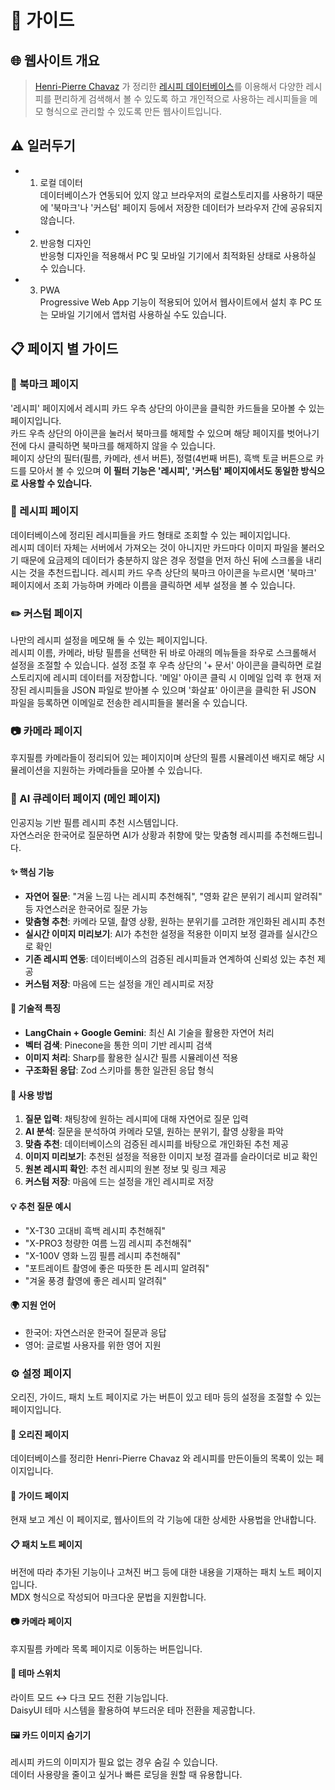 # 📖 가이드

## 🌐 웹사이트 개요
> [Henri-Pierre Chavaz](https://hpchavaz-photography.blogspot.com/) 가 정리한 [레시피 데이터베이스](https://docs.google.com/spreadsheets/d/11PvZ7rOnwmbz5VylVIvzOuWwEa83c0DweAlBwJ2pZJc/edit#gid=1775432829)를 이용해서
> 다양한 레시피를 편리하게 검색해서 볼 수 있도록 하고 개인적으로 사용하는 레시피들을 메모 형식으로 관리할 수 있도록 만든 웹사이트입니다.


## ⚠️ 일러두기
- 1. 로컬 데이터  
데이터베이스가 연동되어 있지 않고 브라우저의 로컬스토리지를 사용하기 때문에 '북마크'나 '커스텀' 페이지 등에서 저장한 데이터가 브라우저 간에 공유되지 않습니다.
- 2. 반응형 디자인  
반응형 디자인을 적용해서 PC 및 모바일 기기에서 최적화된 상태로 사용하실 수 있습니다.
- 3. PWA  
Progressive Web App 기능이 적용되어 있어서 웹사이트에서 설치 후 PC 또는 모바일 기기에서 앱처럼 사용하실 수도 있습니다.

## 📋 페이지 별 가이드

### 🔖 북마크 페이지
'레시피' 페이지에서 레시피 카드 우측 상단의 아이콘을 클릭한 카드들을 모아볼 수 있는 페이지입니다.  
카드 우측 상단의 아이콘을 눌러서 북마크를 해제할 수 있으며 해당 페이지를 벗어나기 전에 다시 클릭하면 북마크를 해제하지 않을 수 있습니다.  
페이지 상단의 필터(필름, 카메라, 센서 버튼), 정렬(4번째 버튼), 흑백 토글 버튼으로 카드를 모아서 볼 수 있으며
**이 필터 기능은 '레시피', '커스텀' 페이지에서도 동일한 방식으로 사용할 수 있습니다.**

### 📝 레시피 페이지
데이터베이스에 정리된 레시피들을 카드 형태로 조회할 수 있는 페이지입니다.  
레시피 데이터 자체는 서버에서 가져오는 것이 아니지만
카드마다 이미지 파일을 불러오기 때문에 요금제의 데이터가 충분하지 않은 경우 정렬을 먼저 하신 뒤에 스크롤을 내리시는 것을 추천드립니다.
레시피 카드 우측 상단의 북마크 아이콘을 누르시면 '북마크' 페이지에서 조회 가능하며
카메라 이름을 클릭하면 세부 설정을 볼 수 있습니다.

### ✏️ 커스텀 페이지
나만의 레시피 설정을 메모해 둘 수 있는 페이지입니다.  
레시피 이름, 카메라, 바탕 필름을 선택한 뒤 바로 아래의 메뉴들을 좌우로 스크롤해서 설정을 조절할 수 있습니다.
설정 조절 후 우측 상단의 '+ 문서' 아이콘을 클릭하면 로컬 스토리지에 레시피 데이터를 저장합니다.
'메일' 아이콘 클릭 시 이메일 입력 후 현재 저장된 레시피들을 JSON 파일로 받아볼 수 있으며
'화살표' 아이콘을 클릭한 뒤 JSON 파일을 등록하면 이메일로 전송한 레시피들을 불러올 수 있습니다.

### 📷 카메라 페이지
후지필름 카메라들이 정리되어 있는 페이지이며 상단의 필름 시뮬레이션 배지로 해당 시뮬레이션을 지원하는 카메라들을 모아볼 수 있습니다.


### 🤖 AI 큐레이터 페이지 (메인 페이지)
인공지능 기반 필름 레시피 추천 시스템입니다.  
자연스러운 한국어로 질문하면 AI가 상황과 취향에 맞는 맞춤형 레시피를 추천해드립니다.

#### ✨ 핵심 기능
- **자연어 질문**: "겨울 느낌 나는 레시피 추천해줘", "영화 같은 분위기 레시피 알려줘" 등 자연스러운 한국어로 질문 가능
- **맞춤형 추천**: 카메라 모델, 촬영 상황, 원하는 분위기를 고려한 개인화된 레시피 추천
- **실시간 이미지 미리보기**: AI가 추천한 설정을 적용한 이미지 보정 결과를 실시간으로 확인
- **기존 레시피 연동**: 데이터베이스의 검증된 레시피들과 연계하여 신뢰성 있는 추천 제공
- **커스텀 저장**: 마음에 드는 설정을 개인 레시피로 저장

#### 🔧 기술적 특징
- **LangChain + Google Gemini**: 최신 AI 기술을 활용한 자연어 처리
- **벡터 검색**: Pinecone을 통한 의미 기반 레시피 검색
- **이미지 처리**: Sharp를 활용한 실시간 필름 시뮬레이션 적용
- **구조화된 응답**: Zod 스키마를 통한 일관된 응답 형식

#### 📝 사용 방법
1. **질문 입력**: 채팅창에 원하는 레시피에 대해 자연어로 질문 입력
2. **AI 분석**: 질문을 분석하여 카메라 모델, 원하는 분위기, 촬영 상황을 파악
3. **맞춤 추천**: 데이터베이스의 검증된 레시피를 바탕으로 개인화된 추천 제공
4. **이미지 미리보기**: 추천된 설정을 적용한 이미지 보정 결과를 슬라이더로 비교 확인
5. **원본 레시피 확인**: 추천 레시피의 원본 정보 및 링크 제공
6. **커스텀 저장**: 마음에 드는 설정을 개인 레시피로 저장

#### 💡 추천 질문 예시
- "X-T30 고대비 흑백 레시피 추천해줘"
- "X-PRO3 청량한 여름 느낌 레시피 추천해줘"
- "X-100V 영화 느낌 필름 레시피 추천해줘"
- "포트레이트 촬영에 좋은 따뜻한 톤 레시피 알려줘"
- "겨울 풍경 촬영에 좋은 레시피 알려줘"

#### 🌍 지원 언어
- 한국어: 자연스러운 한국어 질문과 응답
- 영어: 글로벌 사용자를 위한 영어 지원

### ⚙️ 설정 페이지
오리진, 가이드, 패치 노트 페이지로 가는 버튼이 있고 테마 등의 설정을 조절할 수 있는 페이지입니다.

#### 👥 오리진 페이지
데이터베이스를 정리한 Henri-Pierre Chavaz 와 레시피를 만든이들의 목록이 있는 페이지입니다.

#### 📖 가이드 페이지
현재 보고 계신 이 페이지로, 웹사이트의 각 기능에 대한 상세한 사용법을 안내합니다.

#### 📋 패치 노트 페이지
버전에 따라 추가된 기능이나 고쳐진 버그 등에 대한 내용을 기재하는 패치 노트 페이지입니다.  
MDX 형식으로 작성되어 마크다운 문법을 지원합니다.

#### 📷 카메라 페이지
후지필름 카메라 목록 페이지로 이동하는 버튼입니다.

#### 🎨 테마 스위치
라이트 모드 ↔ 다크 모드 전환 기능입니다.  
DaisyUI 테마 시스템을 활용하여 부드러운 테마 전환을 제공합니다.

#### 🖼️ 카드 이미지 숨기기
레시피 카드의 이미지가 필요 없는 경우 숨길 수 있습니다.  
데이터 사용량을 줄이고 싶거나 빠른 로딩을 원할 때 유용합니다.


